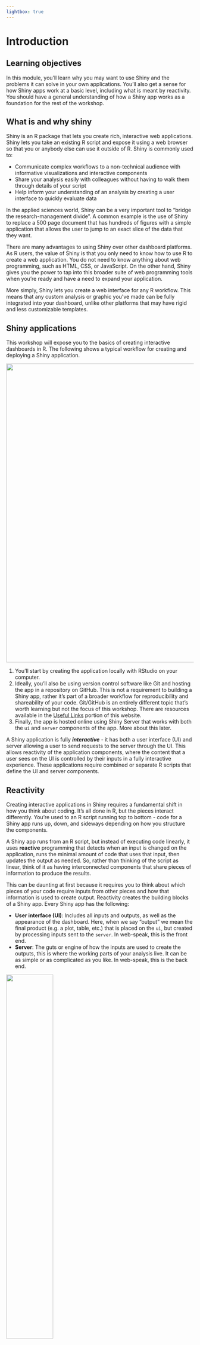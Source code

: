 ```yaml
---
lightbox: true
---
```


# Introduction

## Learning objectives {.unnumbered .objectives}

In this module, you'll learn why you may want to use Shiny and the problems it can solve in your own applications.  You'll also get a sense for how Shiny apps work at a basic level, including what is meant by reactivity.  You should have a general understanding of how a Shiny app works as a foundation for the rest of the workshop.

## What is and why shiny

Shiny is an R package that lets you create rich, interactive web applications.  Shiny lets you take an existing R script and expose it using a web browser so that you or anybody else can use it outside of R.  Shiny is commonly used to: 

* Communicate complex workflows to a non-technical audience with informative visualizations and interactive components
* Share your analysis easily with colleagues without having to walk them through details of your script
* Help inform your understanding of an analysis by creating a user interface to quickly evaluate data

In the applied sciences world, Shiny can be a very important tool to "bridge the research-management divide".  A common example is the use of Shiny to replace a 500 page document that has hundreds of figures with a simple application that allows the user to jump to an exact slice of the data that they want.   

There are many advantages to using Shiny over other dashboard platforms.  As R users, the value of Shiny is that you only need to know how to use R to create a web application.  You do not need to know anything about web programming, such as HTML, CSS, or JavaScript.  On the other hand, Shiny gives you the power to tap into this broader suite of web programming tools when you're ready and have a need to expand your application. 

More simply, Shiny lets you create a web interface for any R workflow. This means that any custom analysis or graphic you've made can be fully integrated into your dashboard, unlike other platforms that may have rigid and less customizable templates.  

## Shiny applications 

This workshop will expose you to the basics of creating interactive dashboards in R.  The following shows a typical workflow for creating and deploying a Shiny application. 

![](figs/intro/shinyflow.png){width="800"}

1. You'll start by creating the application locally with RStudio on your computer.  
1. Ideally, you'll also be using version control software like Git and hosting the app in a repository on GitHub.  This is not a requirement to building a Shiny app, rather it's part of a broader workflow for reproducibility and shareability of your code.  Git/GitHub is an entirely different topic that's worth learning but not the focus of this workshop. There are resources available in the [Useful Links](#sec-github) portion of this website. 
1. Finally, the app is hosted online using Shiny Server that works with both the `ui` and `server` components of the app.  More about this later.

A Shiny application is fully ***interactive*** - it has both a user interface (UI) and server allowing a user to send requests to the server through the UI.  This allows reactivity of the application components, where the content that a user sees on the UI is controlled by their inputs in a fully interactive experience.  These applications require combined or separate R scripts that define the UI and server components.

## Reactivity

Creating interactive applications in Shiny requires a fundamental shift in how you think about coding.  It's all done in R, but the pieces interact differently.  You're used to an R script running top to bottom - code for a Shiny app runs up, down, and sideways depending on how you structure the components. 

A Shiny app runs from an R script, but instead of executing code linearly, it uses __reactive__ programming that detects when an input is changed on the application, runs the minimal amount of code that uses that input, then updates the output as needed.  So, rather than thinking of the script as linear, think of it as having interconnected components that share pieces of information to produce the results.  

This can be daunting at first because it requires you to think about which pieces of your code require inputs from other pieces and how that information is used to create output.  Reactivity creates the building blocks of a Shiny app.  Every Shiny app has the following:

* __User interface (UI)__: Includes all inputs and outputs, as well as the appearance of the dashboard.  Here, when we say "output" we mean the final product (e.g. a plot, table, etc.) that is placed on the `ui`, but created by processing inputs sent to the `server`.  In web-speak, this is the front end.
* __Server__: The guts or engine of how the inputs are used to create the outputs, this is where the working parts of your analysis live.  It can be as simple or as complicated as you like.  In web-speak, this is the back end.

![](figs/intro/flow.png){width=50% fig-align="center"}

At it's core, a Shiny app is an R script that contains The `ui` and `server` components.  In practice, it looks like this: 

```r
#| eval: false
library(shiny)
ui <- fluidPage()
server <- function(input, output){}
shinyApp(ui = ui, server = server)
```

You "launch" or run the dashboard by sourcing the script or hitting the green "Run App" button on the top right. 

![](figs/intro/simpleapp.PNG)

If you run this code, you'll see a local web browser pop up.  It will be empty because this app does nothing - it's just a template.  All we need to do is populate the `ui` and `server` objects with code to do some things. We'll do that in the next module.   

## Next steps

Throughout this workshop, we'll cover the fundamentals of web-based applications in R for actionable science.  We'll highlight useful approaches that demonstrate how these applications fulfill for their intended uses, many examples of which are highlighted on our [resources](https://tbep-tech.github.io/nwqmc-shiny/resources.html) page.  

